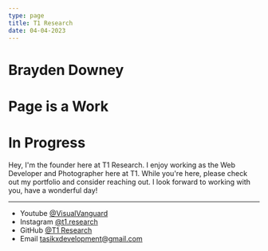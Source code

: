 ```yaml
---
type: page
title: T1 Research
date: 04-04-2023
---
```


# Brayden Downey



# Page is a Work
# In Progress

Hey, I'm the founder here at T1 Research. I enjoy working as the Web Developer and Photographer here at T1.
While you're here, please check out my portfolio and consider reaching out. I look forward to working with you, have a wonderful day!

---

- Youtube [@VisualVanguard](https://www.youtube.com/@VisualVanguard)
- Instagram [@t1.research](https://instagram.com/t1.research)
- GitHub [@T1 Research](https://github.com/t1-research)
- Email tasikxdevelopment@gmail.com
